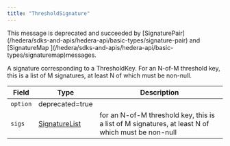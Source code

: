 ---
title: "ThresholdSignature"
---


<Info>
This message is deprecated and succeeded by [SignaturePair](/hedera/sdks-and-apis/hedera-api/basic-types/signature-pair) and [SignatureMap ](/hedera/sdks-and-apis/hedera-api/basic-types/signaturemap)messages.
</Info>

A signature corresponding to a ThresholdKey. For an N-of-M threshold key, this is a list of M signatures, at least N of which must be non-null.

| Field    | Type                                                                                                  | Description                                                                                       |
| -------- | ----------------------------------------------------------------------------------------------------- | ------------------------------------------------------------------------------------------------- |
| `option` | ​deprecated=true                                                                                      | ​                                                                                                 |
| `sigs`   | ​[SignatureList](/hedera/sdks-and-apis/hedera-api/basic-types/signature-list)​ | for an N-of-M threshold key, this is a list of M signatures, at least N of which must be non-null |
